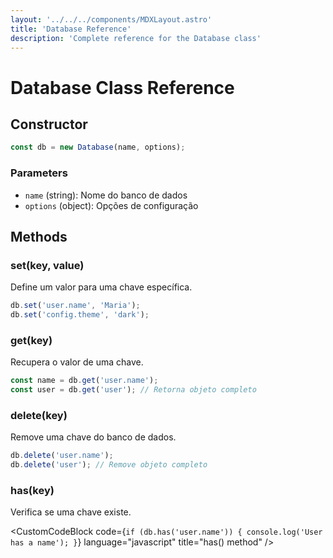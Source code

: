 ```yaml
---
layout: '../../../components/MDXLayout.astro'
title: 'Database Reference'
description: 'Complete reference for the Database class'
---
```



# Database Class Reference

## Constructor

```js
const db = new Database(name, options);
```

### Parameters

- `name` (string): Nome do banco de dados
- `options` (object): Opções de configuração

## Methods

### set(key, value)

Define um valor para uma chave específica.

```javascript
db.set('user.name', 'Maria');
db.set('config.theme', 'dark');
```

### get(key)

Recupera o valor de uma chave.

```javascript
const name = db.get('user.name');
const user = db.get('user'); // Retorna objeto completo
```

### delete(key)

Remove uma chave do banco de dados.

```javascript
db.delete('user.name');
db.delete('user'); // Remove objeto completo
```

### has(key)

Verifica se uma chave existe.

<CustomCodeBlock 
  code={`if (db.has('user.name')) {
  console.log('User has a name');
}`}
  language="javascript" 
  title="has() method"
/>